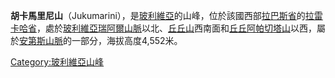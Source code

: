 {{Coord|15|43|33|S|68|36|39|W|display=title}}

'''胡卡馬里尼山'''（Jukumarini），是[[玻利維亞|玻利維亞]]的山峰，位於該國西部[[拉巴斯省|拉巴斯省]]的[[拉雷卡哈省|拉雷卡哈省]]，處於[[玻利維亞瑞阿爾山脈|玻利維亞瑞阿爾山脈]]以北、[[丘丘山|丘丘山]]西南面和[[丘丘阿帕切塔山|丘丘阿帕切塔山]]以西，屬於[[安第斯山脈|安第斯山脈]]的一部分，海拔高度4,552米。

{{Bolivia-geo-stub}}
[[Category:玻利維亞山峰|Category:玻利維亞山峰]]